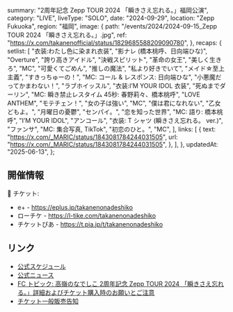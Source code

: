   summary: "2周年記念 Zepp TOUR 2024 「瞬きさえ忘れる。」福岡公演",
  category: "LIVE",
  liveType: "SOLO",
  date: "2024-09-29",
  location: "Zepp Fukuoka",
  region: "福岡",
  image: {
    path: "/events/2024/2024-09-15_Zepp TOUR 2024 「瞬きさえ忘れる。」.jpg",
    ref: "https://x.com/takanenofficial/status/1829685588209090780",
  },
  recaps: {
    setlist: [
      "衣装:わたし色に染まれ衣装",
      "影ナレ (橋本桃呼、日向端ひな)",
      "Overture",
      "誇り高きアイドル",
      "決戦スピリット",
      "革命の女王",
      "美しく生きろ",
      "MC",
      "可愛くてごめん",
      "推しの魔法",
      "私より好きでいて",
      "メイド☆至上主義",
      "すきっちゅーの！",
      "MC: コール & レスポンス: 日向端ひな",
      "小悪魔だってかまわない！",
      "ラブホイッスル",
      "衣装:I’M YOUR IDOL 衣装",
      "死ぬまでダーリン",
      "MC: 瞬き禁止レスタイム 45秒: 春野莉々、橋本桃呼",
      "LOVE ANTHEM",
      "モテチェン！",
      "女の子は強い",
      "MC",
      "僕は君になれない",
      "乙女どもよ。",
      "月曜日の憂鬱",
      "センパイ。",
      "恋を知った世界",
      "MC: 語り: 橋本桃呼",
      "I’M YOUR IDOL",
      "アンコール",
      "衣装: T シャツ (瞬きさえ忘れる。 ver.)",
      "ファンサ",
      "MC: 集合写真, TikTok",
      "初恋のひと。",
      "MC",
    ],
    links: [
      {
        text: "https://x.com/_MARIC/status/1843081784244031505",
        url: "https://x.com/_MARIC/status/1843081784244031505",
      },
    ],
  },
  updatedAt: "2025-06-13",
};

## 開催情報

🎫 チケット:

- e+ - https://eplus.jp/takanenonadeshiko
- ローチケ - https://l-tike.com/takanenonadeshiko
- チケットぴあ - https://t.pia.jp/t/takanenonadeshiko

## リンク

- [公式スケジュール](https://takanenonadeshiko.jp/events/event/高嶺のなでしこ-2周年記念-zepp-tour-2024-「瞬きさえ忘れる。/)
- [公式ニュース](https://takanenonadeshiko.jp/高嶺のなでしこ-2周年記念-zepp-tour-2024-「瞬きさえ忘れる。/)
- [FC トピック: 高嶺のなでしこ 2周年記念 Zepp TOUR 2024 「瞬きさえ忘れる。」詳細およびチケット購入時のお願いとご注意](https://takanekofc.com/topics/public/_/qtayqeijui6ozym1.html)
- [チケット一般販売告知](https://x.com/takanenofficial/status/1829685588209090780)
